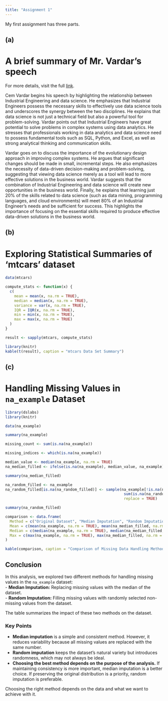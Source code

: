 ```yaml
---
title: "Assignment 1"
---
```


My first assignment has three parts.

## (a)

# A brief summary of Mr. Vardar’s speech

For more details, visit the full [link](https://www.youtube.com/watch?v=Fi8-phj1X1A).

Cem Vardar begins his speech by highlighting the relationship between Industrial Engineering and data science. He emphasizes that Industrial Engineers possess the necessary skills to effectively use data science tools and underscores the synergy between the two disciplines. He explains that data science is not just a technical field but also a powerful tool for problem-solving. Vardar points out that Industrial Engineers have great potential to solve problems in complex systems using data analytics. He stresses that professionals working in data analytics and data science need to possess fundamental tools such as SQL, Python, and Excel, as well as strong analytical thinking and communication skills.

Vardar goes on to discuss the importance of the evolutionary design approach in improving complex systems. He argues that significant changes should be made in small, incremental steps. He also emphasizes the necessity of data-driven decision-making and problem-solving, suggesting that viewing data science merely as a tool will lead to more effective solutions in the business world. Vardar suggests that the combination of Industrial Engineering and data science will create new opportunities in the business world. Finally, he explains that learning just 20% of the skills related to data science (such as data mining, programming languages, and cloud environments) will meet 80% of an Industrial Engineer’s needs and be sufficient for success. This highlights the importance of focusing on the essential skills required to produce effective data-driven solutions in the business world.

## (b)  

# Exploring Statistical Summaries of ‘mtcars’ dataset

```r
data(mtcars)

compute_stats <- function(x) {
  c(
    mean = mean(x, na.rm = TRUE),
    median = median(x, na.rm = TRUE),
    variance = var(x, na.rm = TRUE),
    IQR = IQR(x, na.rm = TRUE),
    min = min(x, na.rm = TRUE),
    max = max(x, na.rm = TRUE)
  )
}

result <- sapply(mtcars, compute_stats)

library(knitr)
kable(t(result), caption = "mtcars Data Set Summary")
```

## (c) 

# Handling Missing Values in `na_example` Dataset


```r

library(dslabs)  
library(knitr)

data(na_example)

summary(na_example)

missing_count <- sum(is.na(na_example))  

missing_indices <- which(is.na(na_example))  

median_value <- median(na_example, na.rm = TRUE)
na_median_filled <- ifelse(is.na(na_example), median_value, na_example)

summary(na_median_filled)

na_random_filled <- na_example
na_random_filled[is.na(na_random_filled)] <- sample(na_example[!is.na(na_example)], 
                                                     sum(is.na(na_random_filled)), 
                                                     replace = TRUE)

summary(na_random_filled)

comparison <- data.frame(
  Method = c("Original Dataset", "Median Imputation", "Random Imputation"),
  Mean = c(mean(na_example, na.rm = TRUE), mean(na_median_filled, na.rm = TRUE), mean(na_random_filled, na.rm = TRUE)),
  Median = c(median(na_example, na.rm = TRUE), median(na_median_filled, na.rm = TRUE), median(na_random_filled, na.rm = TRUE)),
  Max = c(max(na_example, na.rm = TRUE), max(na_median_filled, na.rm = TRUE), max(na_random_filled, na.rm = TRUE))
)

kable(comparison, caption = "Comparison of Missing Data Handling Methods")

```

## Conclusion
In this analysis, we explored two different methods for handling missing values in the `na_example` dataset:  
- **Median Imputation:** Replacing missing values with the median of the dataset.  
- **Random Imputation:** Filling missing values with randomly selected non-missing values from the dataset.  

The table summarizes the impact of these two methods on the dataset.

### Key Points
- **Median imputation** is a simple and consistent method. However, it reduces variability because all missing values are replaced with the same number.  
- **Random imputation** keeps the dataset’s natural variety but introduces randomness, which may not always be ideal. 
- **Choosing the best method depends on the purpose of the analysis.** If maintaining consistency is more important, median imputation is a better choice. If preserving the original distribution is a priority, random imputation is preferable.  

Choosing the right method depends on the data and what we want to achieve with it.




